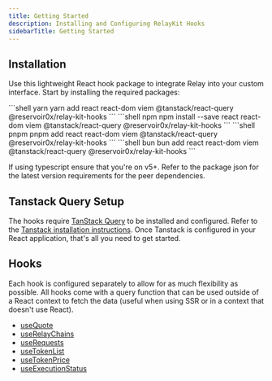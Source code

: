 ```yaml
---
title: Getting Started
description: Installing and Configuring RelayKit Hooks
sidebarTitle: Getting Started
---
```


## Installation 
Use this lightweight React hook package to integrate Relay into your custom interface. Start by installing the required packages:

<CodeGroup>
```shell yarn
yarn add react react-dom viem @tanstack/react-query @reservoir0x/relay-kit-hooks
```
```shell npm
npm install --save react react-dom viem @tanstack/react-query @reservoir0x/relay-kit-hooks
```
```shell pnpm
pnpm add react react-dom viem @tanstack/react-query @reservoir0x/relay-kit-hooks
```
```shell bun
bun add react react-dom viem @tanstack/react-query @reservoir0x/relay-kit-hooks
```
</CodeGroup>

If using typescript ensure that you're on v5+. Refer to the package json for the latest version requirements for the peer dependencies. 

## Tanstack Query Setup
The hooks require [TanStack Query](https://tanstack.com/query/latest) to be installed and configured. Refer to the [Tanstack installation instructions](https://tanstack.com/query/latest/docs/framework/react/installation). Once Tanstack is configured in your React application, that's all you need to get started.

## Hooks
Each hook is configured separately to allow for as much flexibility as possible. All hooks come with a query function that can be used outside of a React context to fetch the data (useful when using SSR or in a context that doesn't use React).

* [useQuote](/references/relay-kit/hooks/useQuote)
* [useRelayChains](/references/relay-kit/hooks/useRelayChains)
* [useRequests](/references/relay-kit/hooks/useRequests)
* [useTokenList](/references/relay-kit/hooks/useTokenList)
* [useTokenPrice](/references/relay-kit/hooks/useTokenPrice)
* [useExecutionStatus](/references/relay-kit/hooks/useExecutionStatus)